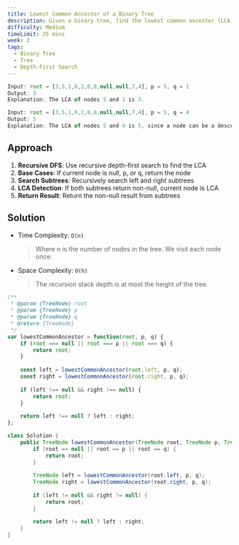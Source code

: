 ```yaml
---
title: Lowest Common Ancestor of a Binary Tree
description: Given a binary tree, find the lowest common ancestor (LCA) of two given nodes in the tree. The lowest common ancestor is defined between two nodes p and q as the lowest node in T that has both p and q as descendants (where we allow a node to be a descendant of itself).
difficulty: Medium
timeLimit: 25 mins
week: 2
tags:
  - Binary Tree
  - Tree
  - Depth-First Search
---
```


```js title="Example"
Input: root = [3,5,1,6,2,0,8,null,null,7,4], p = 5, q = 1
Output: 3
Explanation: The LCA of nodes 5 and 1 is 3.

Input: root = [3,5,1,6,2,0,8,null,null,7,4], p = 5, q = 4
Output: 5
Explanation: The LCA of nodes 5 and 4 is 5, since a node can be a descendant of itself.
```

## Approach

1. **Recursive DFS**: Use recursive depth-first search to find the LCA
2. **Base Cases**: If current node is null, p, or q, return the node
3. **Search Subtrees**: Recursively search left and right subtrees
4. **LCA Detection**: If both subtrees return non-null, current node is LCA
5. **Return Result**: Return the non-null result from subtrees

## Solution

- Time Complexity: `O(n)`
  > Where n is the number of nodes in the tree. We visit each node once.
- Space Complexity: `O(h)`
  > The recursion stack depth is at most the height of the tree.

```js tab="JavaScript"
/**
 * @param {TreeNode} root
 * @param {TreeNode} p
 * @param {TreeNode} q
 * @return {TreeNode}
 */
var lowestCommonAncestor = function(root, p, q) {
    if (root === null || root === p || root === q) {
        return root;
    }
    
    const left = lowestCommonAncestor(root.left, p, q);
    const right = lowestCommonAncestor(root.right, p, q);
    
    if (left !== null && right !== null) {
        return root;
    }
    
    return left !== null ? left : right;
};
```

```java tab="Java"
class Solution {
    public TreeNode lowestCommonAncestor(TreeNode root, TreeNode p, TreeNode q) {
        if (root == null || root == p || root == q) {
            return root;
        }
        
        TreeNode left = lowestCommonAncestor(root.left, p, q);
        TreeNode right = lowestCommonAncestor(root.right, p, q);
        
        if (left != null && right != null) {
            return root;
        }
        
        return left != null ? left : right;
    }
}
```
